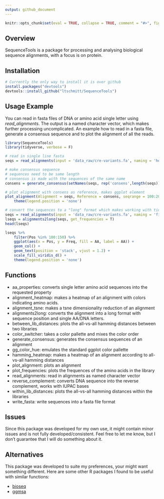 ```yaml
---
output: github_document
---
```


```r
knitr::opts_chunk$set(eval = TRUE, collapse = TRUE, comment = "#>", fig.path = "man/figures/README-")
```

## Overview

SequenceTools is a package for processing and analysing biological sequence alignments, with a focus is on protein.


## Installation

```r
# Currently the only way to install it is over github
install.packages("devtools")
devtools::install_github("ltschmitt/SequenceTools")
```

## Usage Example

You can read in fasta files of DNA or amino acid single letter using *read_alignments*. The output is a named character vector, which makes further processing uncomplicated.
An example how to read in a fasta file, generate a consensus sequence and to plot the alignment of all the reads.

```r
library(SequenceTools)
library(tidyverse, verbose = F)

# read in single line fasta
seqs = read_alignments(input = 'data_raw/cre-variants.fa', naming = 'headers')

# make consensus sequence 
# sequences need to be same length
# consensus is made with the sequences of the same name
consens = generate_consensus(setNames(seqs, rep('consens',length(seqs))))

# plot alignment with consens as reference, makes ggplot element
plot_alignment(Alignment = seqs, Reference = consens, seqrange = 100:200) +
    theme(legend.position = 'none')

# convert the sequences to a "long" format which makes working with tidyverse tools very easy
seqs = read_alignments(input = 'data_raw/cre-variants.fa', naming = 'filenames')
lseqs = alignments2long(seqs, get_frequencies = T) 
head(lseqs)

lseqs %>% 
    filter(Pos %in% 100:150) %>% 
    ggplot(aes(x = Pos, y = Freq, fill = AA, label = AA)) + 
    geom_col() + 
    geom_text(position = 'stack', vjust = 1.2) +
    scale_fill_viridis_d() +
    theme(legend.position = 'none')

```

## Functions
- aa_properties: converts single letter amino acid sequences into the requested property
- alignment_heatmap: makes a heatmap of an alignment with colors indicating amino acids.
- alignment_tsne: makes a tsne dimensionality reduction of an alignment
- alignments2long: converts the alignment into a long format with sequence position and single AA/DNA letters.
- between_lib_distances: plots the all-vs-all hamming distances between two libraries
- color_switcher: takes a color pallette and mixes the color order
- generate_consensus: generates the consensus sequences of an alignment
- gg_color_hue: emulates the standard ggplot color pallette
- hamming_heatmap: makes a heatmap of an alignment according to all-vs-all hamming distances
- plot_alignment: plots an alignment
- plot_frequencies: plots the frequences of the amino acids in the library
- read_alignments: read in alignments as named character vector
- reverse_complement: converts DNA sequence into the reverse complement, works with IUPAC bases
- within_lib_distances: plots the all-vs-all hamming distances within the libraries
- write_fasta: write sequences into a fasta file format

## Issues
Since this package was developed for my own use, it might contain minor issues and is not fully developed/consistent. Feel free to let me know, but I don't guarantee that I will do something about it.

## Alternatives
This package was developed to suite my preferences, your might want something different. Here are some other R packages I found to be useful with similar functions:

- [bioseq](https://github.com/fkeck/bioseq)
- [ggmsa](https://github.com/YuLab-SMU/ggmsa)


